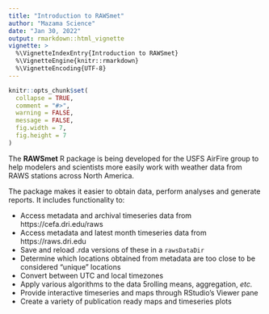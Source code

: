 ```yaml
---
title: "Introduction to RAWSmet"
author: "Mazama Science"
date: "Jan 30, 2022"
output: rmarkdown::html_vignette
vignette: >
  %\VignetteIndexEntry{Introduction to RAWSmet}
  %\VignetteEngine{knitr::rmarkdown}
  %\VignetteEncoding{UTF-8}
---
```

  
```r
knitr::opts_chunk$set(
  collapse = TRUE,
  comment = "#>",
  warning = FALSE,
  message = FALSE,
  fig.width = 7,
  fig.height = 7
)
```

The **RAWSmet** R package is being developed for the USFS AirFire group to help 
modelers and scientists more easily work with weather data from RAWS stations 
across North America.

The package makes it easier to obtain data, perform analyses and generate 
reports. It includes functionality to:
  
* Access metadata and archival timeseries data from https://cefa.dri.edu/raws
* Access metadata and latest month timeseries data from https://raws.dri.edu
* Save and reload .rda versions of these in a `rawsDataDir`
* Determine which locations obtained from metadata are too close to be 
considered “unique” locations
* Convert between UTC and local timezones
* Apply various algorithms to the data 5rolling means, aggregation, _etc._
* Provide interactive timeseries and maps through RStudio’s Viewer pane
* Create a variety of publication ready maps and timeseries plots
